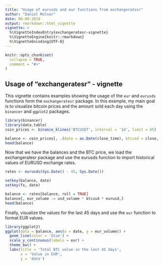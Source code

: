 ```yaml
---
title: "Usage of eurusds and eur functions from exchangeratesr"
author: "Daniel Molnar"
date: 06-09-2019
output: rmarkdown::html_vignette
vignette: >
  %\VignetteIndexEntry{exchangeratesr-vignette}
  %\VignetteEngine{knitr::rmarkdown}
  %\VignetteEncoding{UTF-8}
---
```


```r
knitr::opts_chunk$set(
  collapse = TRUE,
  comment = "#>"
)
```

## Usage of "exchangeratesr" - vignette

This vignette contains examples showing the usage of the `eur` and `eurusds` functions form the `exchangeratesr` package.
In this example, my main goal is to visualize bitcoin prices and the amount sold each day using the `binancer` and `ggplot2` packages.

```r
library(binancer)
library(data.table)
coin_prices <- binance_klines('BTCUSDT', interval = '1d', limit = 45)

balance <- coin_prices[, .(date = as.Date(close_time), btcusd = close, usd_volume = volume)]
head(balance)
```

Now that we have the balances and the BTC price, we load the exchangeratesr package and use the eurusds function to import historical values of EURUSD exchange rates.

```r

rates <- eurusds(Sys.Date() - 45, Sys.Date())

setkey(balance, date)
setkey(fx, date)

balance <- rates[balance, roll = TRUE]
balance[, eur_volume := usd_volume * btcusd * eurusd,]
head(balance)
```

Finally, visualize the values for the last 45 days and use the `eur` function to format EUR values.

```r
library(ggplot2)
ggplot(data = balance, aes(x = date, y = eur_volume)) +
  geom_line(color = 'blue') +
  scale_y_continuous(labels = eur) +
  theme_bw() +
  labs(title = 'Total BTC value in the last 45 days',
       x = 'Value in EUR',
       y = 'date')
```



